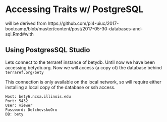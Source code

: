 # Accessing Traits w/ PostgreSQL

will be derived from https://github.com/pi4-uiuc/2017-bootcamp/blob/master/content/post/2017-05-30-databases-and-sql.Rmd#with

## Using PostgresSQL Studio


Lets connect to the terraref instance of betydb. Until now we have been accessing betydb.org. Now we will access (a copy of) the database behind `terraref.org/bety`

This connection is only available on the local network, so will require either installing a local copy of the database or ssh access.

```
Host: bety6.ncsa.illinois.edu
Port: 5432
User: viewer
Password: DelchevskoOro
DB: bety
```
